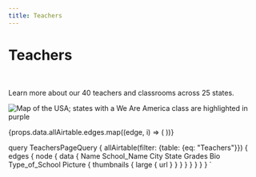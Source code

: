 ```yaml
---
title: Teachers
---
```



<Layout>

# Teachers

<br/>

Learn more about our 40 teachers and classrooms across 25 states.

![Map of the USA; states with a We Are America class are highlighted in purple](/map.png)

<Gallery n={4}>
{props.data.allAirtable.edges.map((edge, i) => (
    <PersonCard
        photoUrl={edge.node.data.Picture ? edge.node.data.Picture[0].thumbnails.large.url : ''}
        name={edge.node.data.Name}
        school={edge.node.data.School_Name}
        schoolType={edge.node.data.Type_of_School}
        city={edge.node.data.City}
        state={edge.node.data.State}
        grades={edge.node.data.Grades}
        bio={edge.node.data.Bio}
    />
))}
</Gallery>
</Layout>

query TeachersPageQuery {
  allAirtable(filter: {table: {eq: "Teachers"}}) {
    edges {
      node {
        data {
          Name
          School_Name
          City
          State
          Grades
          Bio
          Type_of_School
          Picture {
            thumbnails {
              large {
                url
              }
            }
          }
        }
      }
    }
  }
}
`